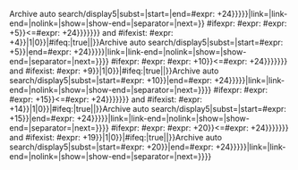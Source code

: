 <includeonly>{{{{{subst|}}}Archive auto search/display5|subst={{{subst|}}}|start={{{start}}}|end={{{end|{{{{{subst|}}}#expr: {{{start}}}+24}}}}}|link={{{link|}}}|link-end={{{link-end|}}}|nolink={{{nolink|}}}|show={{{show|}}}|show-end={{{show-end|}}}|separator={{{separator|}}}|next={{{next|}}}}}</includeonly><noinclude><!--

--></noinclude><includeonly>{{{{{subst|}}}#ifexpr: {{{{{subst|}}}#expr: {{{{{subst|}}}#expr: {{{start}}}+5}}<={{{end|{{{{{subst|}}}#expr: {{{start}}}+24}}}}}}} and {{{{{subst|}}}#ifexist: {{{link|}}}{{{{{subst|}}}#expr: {{{start}}}+4}}{{{link-end|}}}|1|0}}|{{{{{subst|}}}#ifeq:{{{next|}}}|true||{{{separator|}}}}}{{{{{subst|}}}Archive auto search/display5|subst={{{subst|}}}|start={{{{{subst|}}}#expr: {{{start}}}+5}}|end={{{end|{{{{{subst|}}}#expr: {{{start}}}+24}}}}}|link={{{link|}}}|link-end={{{link-end|}}}|nolink={{{nolink|}}}|show={{{show|}}}|show-end={{{show-end|}}}|separator={{{separator|}}}|next={{{next|}}}}}}}</includeonly><noinclude><!--

--></noinclude><includeonly>{{{{{subst|}}}#ifexpr: {{{{{subst|}}}#expr: {{{{{subst|}}}#expr: {{{start}}}+10}}<={{{end|{{{{{subst|}}}#expr: {{{start}}}+24}}}}}}} and {{{{{subst|}}}#ifexist: {{{link|}}}{{{{{subst|}}}#expr: {{{start}}}+9}}{{{link-end|}}}|1|0}}|{{{{{subst|}}}#ifeq:{{{next|}}}|true||{{{separator|}}}}}{{{{{subst|}}}Archive auto search/display5|subst={{{subst|}}}|start={{{{{subst|}}}#expr: {{{start}}}+10}}|end={{{end|{{{{{subst|}}}#expr: {{{start}}}+24}}}}}|link={{{link|}}}|link-end={{{link-end|}}}|nolink={{{nolink|}}}|show={{{show|}}}|show-end={{{show-end|}}}|separator={{{separator|}}}|next={{{next|}}}}}}}</includeonly><noinclude><!--

--></noinclude><includeonly>{{{{{subst|}}}#ifexpr: {{{{{subst|}}}#expr: {{{{{subst|}}}#expr: {{{start}}}+15}}<={{{end|{{{{{subst|}}}#expr: {{{start}}}+24}}}}}}} and {{{{{subst|}}}#ifexist: {{{link|}}}{{{{{subst|}}}#expr: {{{start}}}+14}}{{{link-end|}}}|1|0}}|{{{{{subst|}}}#ifeq:{{{next|}}}|true||{{{separator|}}}}}{{{{{subst|}}}Archive auto search/display5|subst={{{subst|}}}|start={{{{{subst|}}}#expr: {{{start}}}+15}}|end={{{end|{{{{{subst|}}}#expr: {{{start}}}+24}}}}}|link={{{link|}}}|link-end={{{link-end|}}}|nolink={{{nolink|}}}|show={{{show|}}}|show-end={{{show-end|}}}|separator={{{separator|}}}|next={{{next|}}}}}}}</includeonly><noinclude><!--

--></noinclude><includeonly>{{{{{subst|}}}#ifexpr: {{{{{subst|}}}#expr: {{{{{subst|}}}#expr: {{{start}}}+20}}<={{{end|{{{{{subst|}}}#expr: {{{start}}}+24}}}}}}} and {{{{{subst|}}}#ifexist: {{{link|}}}{{{{{subst|}}}#expr: {{{start}}}+19}}{{{link-end|}}}|1|0}}|{{{{{subst|}}}#ifeq:{{{next|}}}|true||{{{separator|}}}}}{{{{{subst|}}}Archive auto search/display5|subst={{{subst|}}}|start={{{{{subst|}}}#expr: {{{start}}}+20}}|end={{{end|{{{{{subst|}}}#expr: {{{start}}}+24}}}}}|link={{{link|}}}|link-end={{{link-end|}}}|nolink={{{nolink|}}}|show={{{show|}}}|show-end={{{show-end|}}}|separator={{{separator|}}}|next={{{next|}}}}}}}</includeonly>